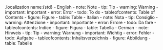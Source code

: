 <!-- stdlib localization table -->

.localization name:{std}
    - English
      - note: Note
      - tip: Tip
      - warning: Warning
      - important: Important
      - error: Error
      - todo: To do
      - tableofcontents: Table of Contents
      - figure: Figure
      - table: Table
    - Italian
      - note: Nota
      - tip: Consiglio
      - warning: Attenzione
      - important: Importante
      - error: Errore
      - todo: Da fare
      - tableofcontents: Indice
      - figure: Figura
      - table: Tabella
    - German
      - note: Hinweis
      - tip: Tip
      - warning: Warnung
      - important: Wichtig
      - error: Fehler
      - todo: Aufgabe
      - tableofcontents: Inhaltsverzeichnis
      - figure: Abbildung
      - table: Tabelle
